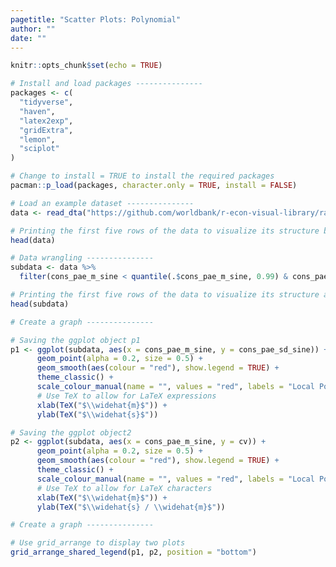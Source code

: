 ```yaml
---
pagetitle: "Scatter Plots: Polynomial"
author: ""
date: ""
---
```


```r
knitr::opts_chunk$set(echo = TRUE)
```

```r
# Install and load packages ---------------
packages <- c(
  "tidyverse",
  "haven",
  "latex2exp",
  "gridExtra",
  "lemon",
  "sciplot"
)

# Change to install = TRUE to install the required packages
pacman::p_load(packages, character.only = TRUE, install = FALSE)

# Load an example dataset ---------------
data <- read_dta("https://github.com/worldbank/r-econ-visual-library/raw/master/Library/Data/ScatterPolynomial.dta")

# Printing the first five rows of the data to visualize its structure before data wrangling
head(data)

# Data wrangling ---------------
subdata <- data %>%
  filter(cons_pae_m_sine < quantile(.$cons_pae_m_sine, 0.99) & cons_pae_m_sine > quantile(.$cons_pae_m_sine, 0.01))

# Printing the first five rows of the data to visualize its structure after data wrangling
head(subdata)

# Create a graph ---------------

# Saving the ggplot object p1
p1 <- ggplot(subdata, aes(x = cons_pae_m_sine, y = cons_pae_sd_sine)) +
      geom_point(alpha = 0.2, size = 0.5) +
      geom_smooth(aes(colour = "red"), show.legend = TRUE) +
      theme_classic() +
      scale_colour_manual(name = "", values = "red", labels = "Local Poly. & 95% CI") +
      # Use TeX to allow for LaTeX expressions
      xlab(TeX("$\\widehat{m}$")) +
      ylab(TeX("$\\widehat{s}$"))

# Saving the ggplot object2
p2 <- ggplot(subdata, aes(x = cons_pae_m_sine, y = cv)) +
      geom_point(alpha = 0.2, size = 0.5) +
      geom_smooth(aes(colour = "red"), show.legend = TRUE) +
      theme_classic() +
      scale_colour_manual(name = "", values = "red", labels = "Local Poly. % 95% CI") +
      # Use TeX to allow for LaTeX characters 
      xlab(TeX("$\\widehat{m}$")) +
      ylab(TeX("$\\widehat{s} / \\widehat{m}$"))

# Create a graph ---------------

# Use grid_arrange to display two plots
grid_arrange_shared_legend(p1, p2, position = "bottom")

```


